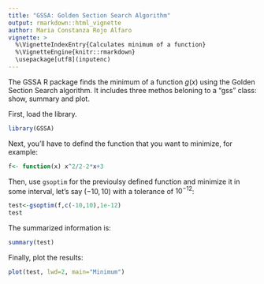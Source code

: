 ```yaml
---
title: "GSSA: Golden Section Search Algorithm"
output: rmarkdown::html_vignette
author: Maria Constanza Rojo Alfaro
vignette: >
  %\VignetteIndexEntry{Calculates minimum of a function}
  %\VignetteEngine{knitr::rmarkdown}
  \usepackage[utf8](inputenc)
---
```

The GSSA R package finds the minimum of a function $g(x)$ using the Golden Section Search algorithm. It includes three methos beloning to a "gss" class: show, summary and plot.

First, load the library.

```r
library(GSSA)
```
Next, you'll have to defind the function that you want to minimize, for example:

```r
f<- function(x) x^2/2-2*x+3
```

Then, use `gsoptim` for the previoulsy defined function and minimize it in some interval, let's say $(-10,10)$ with a tolerance of $10^{-12}$:
```r
test<-gsoptim(f,c(-10,10),1e-12)
test
```
The summarized information is:

```r
summary(test)
```

Finally, plot the results:
```r
plot(test, lwd=2, main="Minimum")
```
